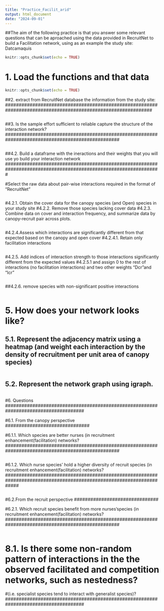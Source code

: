 ---
title: "Practice_Facilit_arid"
output: html_document
date: "2024-09-01"
---

##The aim of the following practice is that you answer some relevant questions that can be aproached using the data provided in RecruitNet to build a Facilitation network, using as an example the study site: Datcamaquis


```{r setup, include=FALSE}
knitr::opts_chunk$set(echo = TRUE)
```


##########################################################################################################
# 1. Load the functions and that data
##########################################################################################################


```{r setup, include=FALSE}
knitr::opts_chunk$set(echo = TRUE)


```

##############################################################################################################
##2. extract from RecruitNet database the information from the study site:
##############################################################################################################

```{r}


```


##################################################################################################
##3. Is the sample effort sufficient to reliable capture the structure of the interaction network?
##################################################################################################



```{r}

```



#################################################################################################################
##4.2. Build a dataframe with the ineractions and their weights that you will use yo build your interaction network
#################################################################################################################

#Select the raw data about pair-wise interactions required in the format of "RecruitNet"


```{r}


```

#4.2.1. Obtain the cover data for the canopy species (and Open) species in your study site
#4.2.2. Remove those species lacking cover data 
#4.2.3. Combine data on cover and interaction frequency, and summarize data by canopy-recruit pair across plots.


```{r}

```

#4.2.4.Assess which interactions are significantly different from that expected based on the canopy and open cover 
#4.2.4.1. Retain only facilitation interactions


```{r}


```

#4.2.5. Add indices of interaction strength to those interactions significantly different from the expected values 
#4.2.5.1 and assign 0 to the rest of interactions (no facilitation interactions) and two other weights "Dcr"and "Icr"

```{r}


```

##4.2.6. remove species with non-significant positive interactions

```{r}

```


##################################################################################################
# 5. How does your network looks like?
##################################################################################################

## 5.1. Represent the adjacency matrix using a heatmap (and weight each interaction by the density of recruitment per unit area of canopy species)


```{r fig1, fig.height = 10, fig.asp = 0.9, warning=FALSE, message=FALSE}

```


## 5.2. Represent the network graph using igraph.


```{r fig2, fig.height = 10, fig.asp = 1, warning=FALSE, message=FALSE}

```


#####################################################################################
#6. Questions 
#####################################################################################

###############################
#6.1. From the canopy perspective
###############################

##################################################################################################
#6.1.1. Which species are better nurses (in recruitment enhancement(facilitation) networks?
##################################################################################################

```{r}


```

#####################################################################################################################
#6.1.2. Which nurse species' hold a higher diversity of recruit species (in recruitment enhancement(facilitation) networks?
#####################################################################################################################

```{r}


```

###############################
#6.2.From the recruit perspective
###############################

##################################################################################################
#6.2.1. Which recruit species benefit from more nurses'species (in recruitment enhancement(facilitation) networks?
##################################################################################################

```{r}


```

#####################################################################################
# 8.1. Is there some non-random pattern of interactions in the the observed facilitated and competition networks, such as nestedness?
#(i.e. specialist species tend to interact with generalist species)?
#####################################################################################

```{r}


```
